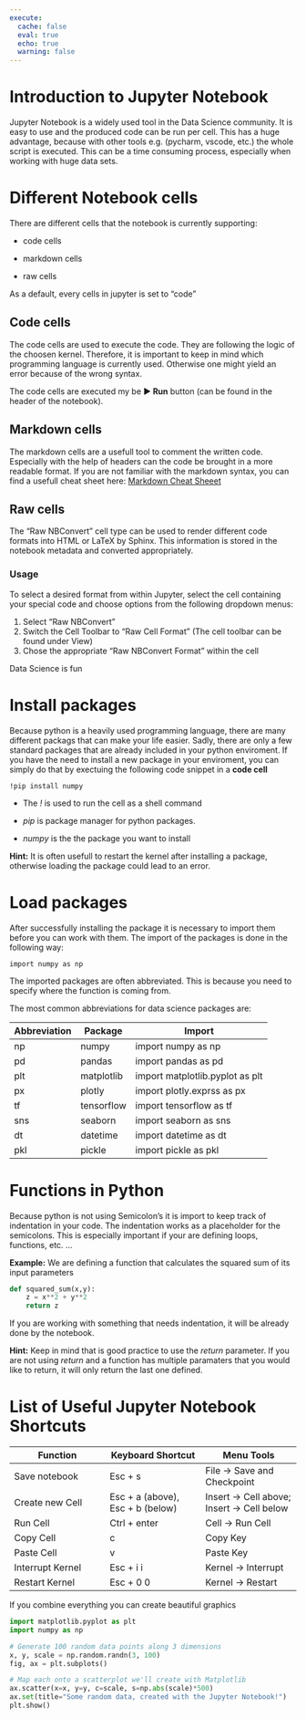 ```yaml
---
execute:
  cache: false
  eval: true
  echo: true
  warning: false
---
```


# Introduction to Jupyter Notebook

Jupyter Notebook is a widely used tool in the Data Science community. It is easy to use and the produced code can be run per cell. This has a huge advantage, because with other tools e.g. (pycharm, vscode, etc.) the whole script is executed. This can be a time consuming process, especially when working with huge data sets. 

# Different Notebook cells

There are different cells that the notebook is currently supporting: 

- code cells 

- markdown cells 

- raw cells

As a default, every cells in jupyter is set to "code"

## Code cells

The code cells are used to execute the code. They are following the logic of the choosen kernel. Therefore, it is important to keep in mind which programming language is currently used. Otherwise one might yield an error because of the wrong syntax. 

The code cells are executed my be **▶ Run** button (can be found in the header of the notebook).

## Markdown cells

The markdown cells are a usefull tool to comment the written code. Especially with the help of headers can the code be brought in a more readable format. 
If you are not familiar with the markdown syntax, you can find a usefull cheat sheet here: 
[Markdown Cheat Sheeet](https://www.ibm.com/docs/en/db2-event-store/2.0.0?topic=notebooks-markdown-jupyter-cheatsheet)

## Raw cells

The “Raw NBConvert” cell type can be used to render different code formats into HTML or LaTeX by Sphinx. This information is stored in the notebook metadata and converted appropriately. 

### Usage

To select a desired format from within Jupyter, select the cell containing your special code and choose options from the following dropdown menus:

1. Select “Raw NBConvert”
2. Switch the Cell Toolbar to “Raw Cell Format” (The cell toolbar can be found under View)
3. Chose the appropriate “Raw NBConvert Format” within the cell

Data Science is fun


# Install packages

Because python is a heavily used programming language, there are many different packags that can make your life easier. Sadly, there are only a few standard packages that are already included in your python enviroment. If you have the need to install a new package in your enviroment, you can simply do that by exectuing the following code snippet in a **code cell**

`!pip install numpy` 

- The *!* is used to run the cell as a shell command 

- *pip* is package manager for python packages.

- *numpy* is the the package you want to install  


**Hint:** It is often usefull to restart the kernel after installing a package, otherwise loading the package could lead to an error.

# Load packages

After successfully installing the package it is necessary to import them before you can work with them. The import of the packages is done in the following way: 

`import numpy as np`

The imported packages are often abbreviated. This is because you need to specify where the function is coming from. 

The most common abbreviations for data science packages are: 


| Abbreviation | Package | Import |
| ----------- | ----------- | ----------- |
| np | numpy | import numpy as np |
| pd | pandas | import pandas as pd |
| plt | matplotlib | import matplotlib.pyplot as plt |
| px | plotly | import plotly.exprss as px |
| tf | tensorflow | import tensorflow as tf |
| sns | seaborn | import seaborn as sns |
| dt | datetime | import datetime as dt |
| pkl | pickle | import pickle as pkl |


# Functions in Python

Because python is not using Semicolon's it is import to keep track of indentation in your code. The indentation works as a placeholder for the semicolons. This is especially important if your are defining loops, functions, etc. ...

**Example:** We are defining a function that calculates the squared sum of its input parameters

```python
def squared_sum(x,y): 
    z = x**2 + y**2
    return z
```

If you are working with something that needs indentation, it will be already done by the notebook. 

**Hint:** Keep in mind that is good practice to use the *return* parameter. If you are not using *return* and a function has multiple paramaters that you would like to return, it will only return the last one defined.  

# List of Useful Jupyter Notebook Shortcuts


| Function | Keyboard Shortcut | Menu Tools |
| ----------- | ----------- | ----------- |
| Save notebook | Esc + s | File → Save and Checkpoint |
| Create new Cell | Esc + a (above), <br /> Esc + b (below) | Insert → Cell above;<br /> Insert → Cell below |
| Run Cell | Ctrl + enter | Cell → Run Cell |
| Copy Cell | c | Copy Key |
| Paste Cell | v | Paste Key |
| Interrupt Kernel | Esc + i i | Kernel → Interrupt |
| Restart Kernel | Esc + 0 0 | Kernel → Restart |



If you combine everything you can create beautiful graphics

```python
import matplotlib.pyplot as plt
import numpy as np

# Generate 100 random data points along 3 dimensions
x, y, scale = np.random.randn(3, 100)
fig, ax = plt.subplots()

# Map each onto a scatterplot we'll create with Matplotlib
ax.scatter(x=x, y=y, c=scale, s=np.abs(scale)*500)
ax.set(title="Some random data, created with the Jupyter Notebook!")
plt.show()
```

